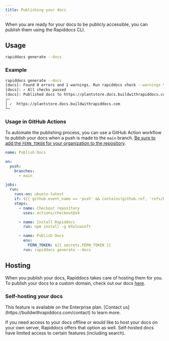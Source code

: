 ```yaml
---
title: Publishing your docs
---
```


When you are ready for your docs to be publicly accessible, you can publish them using the Rapiddocs CLI. 

## Usage

```bash
rapiddocs generate --docs
```

### Example

```bash
rapiddocs generate --docs
[docs]: Found 0 errors and 1 warnings. Run rapiddocs check --warnings to print out the warnings.
[docs]: ✓ All checks passed
[docs]: Published docs to https://plantstore.docs.buildwithrapiddocs.com
┌─
│ ✓  https://plantstore.docs.buildwithrapiddocs.com
└─
```

### Usage in GitHub Actions
To automate the publishing process, you can use a GitHub Action workflow to publish your docs when a push is made to the `main` branch. [Be sure to add the `FERN_TOKEN` for your organization to the repository](/learn/cli-api/cli-reference/commands#rapiddocs-token). 

```yaml .github/workflows/publish-docs.yml
name: Publish Docs

on:
  push:
    branches:
      - main

jobs:
  run:
    runs-on: ubuntu-latest
    if: ${{ github.event_name == 'push' && contains(github.ref, 'refs/heads/main') && github.run_number > 1 }}
    steps:
      - name: Checkout repository
        uses: actions/checkout@v4

      - name: Install Rapiddocs
        run: npm install -g khulnasoft

      - name: Publish Docs
        env:
          FERN_TOKEN: ${{ secrets.FERN_TOKEN }}
        run: rapiddocs generate --docs
```

## Hosting 

When you publish your docs, Rapiddocs takes care of hosting them for you. To publish your docs to a custom domain, check out our docs [here](/learn/docs/building-your-docs/custom-domain). 

### Self-hosting your docs

<Tip>
This feature is available on the Enterprise plan. [Contact us](https://buildwithrapiddocs.com/contact) to learn more.
</Tip>

If you need access to your docs offline or would like to host your docs on your own server, Rapiddocs offers that option as well. Self-hosted docs have limited access to certain features (including search). 